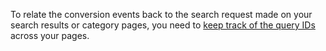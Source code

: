 To relate the conversion events back to the search request made on your search results or category pages,
you need to [keep track of the query IDs](/guides/send-events/guides/queryid) across your pages.
